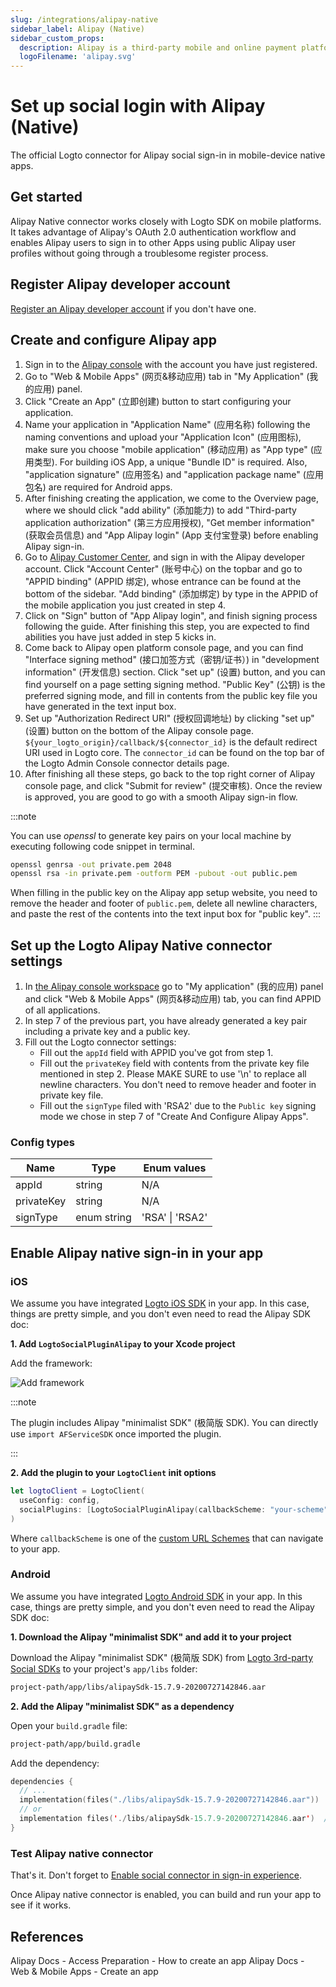 ```yaml
---
slug: /integrations/alipay-native
sidebar_label: Alipay (Native)
sidebar_custom_props:
  description: Alipay is a third-party mobile and online payment platform.
  logoFilename: 'alipay.svg'
---
```



# Set up social login with Alipay (Native)

The official Logto connector for Alipay social sign-in in mobile-device native apps.

<GuideTip />

## Get started

Alipay Native connector works closely with Logto SDK on mobile platforms. It takes advantage of Alipay's OAuth 2.0 authentication workflow and enables Alipay users to sign in to other Apps using public Alipay user profiles without going through a troublesome register process.

## Register Alipay developer account

[Register an Alipay developer account](https://certifyweb.alipay.com/certify/reg/guide#/) if you don't have one.

## Create and configure Alipay app

1. Sign in to the [Alipay console](https://open.alipay.com/) with the account you have just registered.
2. Go to "Web & Mobile Apps" (网页&移动应用) tab in "My Application" (我的应用) panel.
3. Click "Create an App" (立即创建) button to start configuring your application.
4. Name your application in "Application Name" (应用名称) following the naming conventions and upload your "Application Icon" (应用图标), make sure you choose "mobile application" (移动应用) as "App type" (应用类型). For building iOS App, a unique "Bundle ID" is required. Also, "application signature" (应用签名) and "application package name" (应用包名) are required for Android apps.
5. After finishing creating the application, we come to the Overview page, where we should click "add ability" (添加能力) to add "Third-party application authorization" (第三方应用授权), "Get member information" (获取会员信息) and "App Alipay login" (App 支付宝登录) before enabling Alipay sign-in.
6. Go to [Alipay Customer Center](https://b.alipay.com/index2.htm), and sign in with the Alipay developer account. Click "Account Center" (账号中心) on the topbar and go to "APPID binding" (APPID 绑定), whose entrance can be found at the bottom of the sidebar. "Add binding" (添加绑定) by type in the APPID of the mobile application you just created in step 4.
7. Click on "Sign" button of "App Alipay login", and finish signing process following the guide. After finishing this step, you are expected to find abilities you have just added in step 5 kicks in.
8. Come back to Alipay open platform console page, and you can find "Interface signing method" (接口加签方式（密钥/证书）) in "development information" (开发信息) section. Click "set up" (设置) button, and you can find yourself on a page setting signing method. "Public Key" (公钥) is the preferred signing mode, and fill in contents from the public key file you have generated in the text input box.
9. Set up "Authorization Redirect URI" (授权回调地址) by clicking "set up" (设置) button on the bottom of the Alipay console page. `${your_logto_origin}/callback/${connector_id}` is the default redirect URI used in Logto core. The `connector_id` can be found on the top bar of the Logto Admin Console connector details page.
10. After finishing all these steps, go back to the top right corner of Alipay console page, and click "Submit for review" (提交审核). Once the review is approved, you are good to go with a smooth Alipay sign-in flow.

:::note

You can use _openssl_ to generate key pairs on your local machine by executing following code snippet in terminal.

```bash
openssl genrsa -out private.pem 2048
openssl rsa -in private.pem -outform PEM -pubout -out public.pem
```

When filling in the public key on the Alipay app setup website, you need to remove the header and footer of `public.pem`, delete all newline characters, and paste the rest of the contents into the text input box for "public key".
:::

## Set up the Logto Alipay Native connector settings

1. In [the Alipay console workspace](https://open.alipay.com/dev/workspace) go to "My application" (我的应用) panel and click "Web & Mobile Apps" (网页&移动应用) tab, you can find APPID of all applications.
2. In step 7 of the previous part, you have already generated a key pair including a private key and a public key.
3. Fill out the Logto connector settings:
   - Fill out the `appId` field with APPID you've got from step 1.
   - Fill out the `privateKey` field with contents from the private key file mentioned in step 2. Please MAKE SURE to use '\n' to replace all newline characters. You don't need to remove header and footer in private key file.
   - Fill out the `signType` filed with 'RSA2' due to the `Public key` signing mode we chose in step 7 of "Create And Configure Alipay Apps".

### Config types

| Name       | Type        | Enum values     |
| ---------- | ----------- | --------------- |
| appId      | string      | N/A             |
| privateKey | string      | N/A             |
| signType   | enum string | 'RSA' \| 'RSA2' |

## Enable Alipay native sign-in in your app

### iOS

We assume you have integrated [Logto iOS SDK](/quick-starts/swift) in your app. In this case, things are pretty simple, and you don't even need to read the Alipay SDK doc:

**1. Add `LogtoSocialPluginAlipay` to your Xcode project**

Add the framework:

![Add framework](./assets/add-framework.png)

:::note

The plugin includes Alipay "minimalist SDK" (极简版 SDK). You can directly use `import AFServiceSDK` once imported the plugin.

:::

**2. Add the plugin to your `LogtoClient` init options**

```swift
let logtoClient = LogtoClient(
  useConfig: config,
  socialPlugins: [LogtoSocialPluginAlipay(callbackScheme: "your-scheme")]
)
```

Where `callbackScheme` is one of the [custom URL Schemes](https://developer.apple.com/documentation/xcode/defining-a-custom-url-scheme-for-your-app) that can navigate to your app.

### Android

We assume you have integrated [Logto Android SDK](/quick-starts/android) in your app. In this case, things are pretty simple, and you don't even need to read the Alipay SDK doc:

**1. Download the Alipay "minimalist SDK" and add it to your project**

Download the Alipay "minimalist SDK" (极简版 SDK) from [Logto 3rd-party Social SDKs](https://github.com/logto-io/social-sdks/blob/master/alipay/android/alipaySdk-15.7.9-20200727142846.aar) to your project's `app/libs` folder:

```bash
project-path/app/libs/alipaySdk-15.7.9-20200727142846.aar
```

**2. Add the Alipay "minimalist SDK" as a dependency**

Open your `build.gradle` file:

```bash
project-path/app/build.gradle
```

Add the dependency:

```kotlin
dependencies {
  // ...
  implementation(files("./libs/alipaySdk-15.7.9-20200727142846.aar"))  // kotlin-script
  // or
  implementation files('./libs/alipaySdk-15.7.9-20200727142846.aar')  // groovy-script
}
```

### Test Alipay native connector

That's it. Don't forget to [Enable social connector in sign-in experience](/connectors/social-connectors/#enable-social-sign-in).

Once Alipay native connector is enabled, you can build and run your app to see if it works.

## References

<Url href="https://opendocs.alipay.com/support/01rau6">
  Alipay Docs - Access Preparation - How to create an app
</Url>

<Url href="https://opendocs.alipay.com/open/200/105310">
  Alipay Docs - Web & Mobile Apps - Create an app
</Url>
